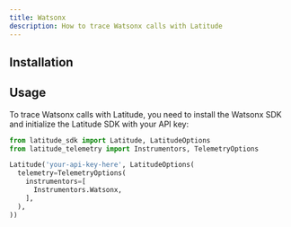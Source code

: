 ```yaml
---
title: Watsonx
description: How to trace Watsonx calls with Latitude
---
```


## Installation


<Installation />

## Usage

To trace Watsonx calls with Latitude, you need to install the Watsonx SDK
and initialize the Latitude SDK with your API key:

<CodeGroup>

```python Python
from latitude_sdk import Latitude, LatitudeOptions
from latitude_telemetry import Instrumentors, TelemetryOptions

Latitude('your-api-key-here', LatitudeOptions(
  telemetry=TelemetryOptions(
    instrumentors=[
      Instrumentors.Watsonx,
    ],
  ),
))
```

</CodeGroup>
